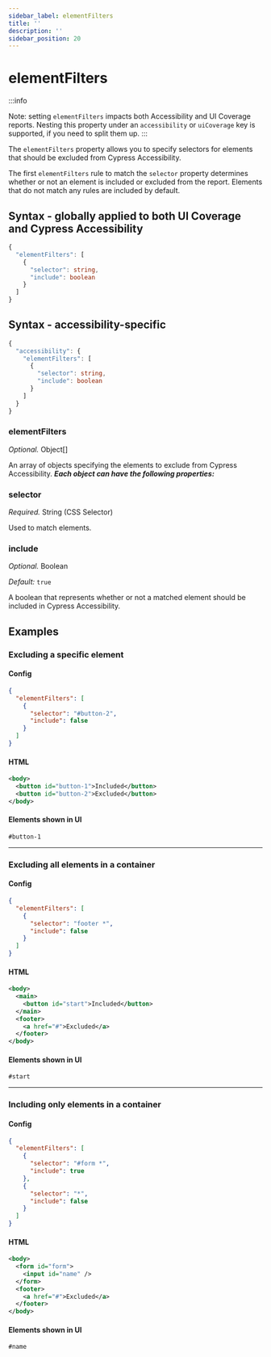 ```yaml
---
sidebar_label: elementFilters
title: ''
description: ''
sidebar_position: 20
---
```


# elementFilters

:::info

Note: setting `elementFilters` impacts both Accessibility and UI Coverage
reports. Nesting this property under an `accessibility` or `uiCoverage` key is
supported, if you need to split them up.
:::

The `elementFilters` property allows you to specify selectors for elements that should be excluded from Cypress Accessibility.

The first `elementFilters` rule to match the `selector` property determines whether or not an element is included or excluded from the report. Elements that do not match any rules are included by default.

## Syntax - globally applied to both UI Coverage and Cypress Accessibility

```typescript
{
  "elementFilters": [
    {
      "selector": string,
      "include": boolean
    }
  ]
}
```

## Syntax - accessibility-specific

```typescript
{
  "accessibility": {
    "elementFilters": [
      {
        "selector": string,
        "include": boolean
      }
    ]
  }
}
```

### elementFilters

_Optional._ Object\[]

An array of objects specifying the elements to exclude from Cypress Accessibility. _**Each object can have the following properties:**_

### selector

_Required._ String (CSS Selector)

Used to match elements.

### include

_Optional._ Boolean

_Default:_ `true`

A boolean that represents whether or not a matched element should be included in Cypress Accessibility.

## Examples

### Excluding a specific element

#### Config

```json
{
  "elementFilters": [
    {
      "selector": "#button-2",
      "include": false
    }
  ]
}
```

#### HTML

```xml
<body>
  <button id="button-1">Included</button>
  <button id="button-2">Excluded</button>
</body>
```

#### Elements shown in UI

```
#button-1
```

---

### Excluding all elements in a container

#### Config

```json
{
  "elementFilters": [
    {
      "selector": "footer *",
      "include": false
    }
  ]
}
```

#### HTML

```xml
<body>
  <main>
    <button id="start">Included</button>
  </main>
  <footer>
    <a href="#">Excluded</a>
  </footer>
</body>
```

#### Elements shown in UI

```
#start
```

---

### Including only elements in a container

#### Config

```json
{
  "elementFilters": [
    {
      "selector": "#form *",
      "include": true
    },
    {
      "selector": "*",
      "include": false
    }
  ]
}
```

#### HTML

```xml
<body>
  <form id="form">
    <input id="name" />
  </form>
  <footer>
    <a href="#">Excluded</a>
  </footer>
</body>
```

#### Elements shown in UI

```
#name
```
